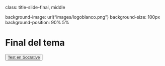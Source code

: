 
class: title-slide-final, middle

background-image: url("images/logoblanco.png")
background-size: 100px
background-position: 90% 5%

# Final del tema

<a href="https://b.socrative.com/teacher/" target="_blank">
  <button class="btn btn-final">
    <span class="buttoninner"><i class="fas fa-question-circle"></i> Test en Socrative</a> </span>
  </button>
</a>




